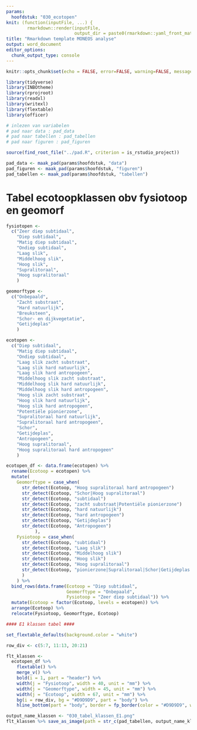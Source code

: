 ```yaml
---
params:
  hoofdstuk: "030_ecotopen"
knit: (function(inputFile, ...) {
        rmarkdown::render(inputFile,
                          output_dir = paste0(rmarkdown::yaml_front_matter(inputFile)$params$hoofdstuk, "/output"))})
title: "Rmarkdown template MONEOS analyse"
output: word_document
editor_options: 
  chunk_output_type: console
---
```



```r

knitr::opts_chunk$set(echo = FALSE, error=FALSE, warning=FALSE, message=FALSE, cache=FALSE)

```


```r

library(tidyverse)
library(INBOtheme)
library(rprojroot)
library(readxl)
library(writexl)
library(flextable)
library(officer)

```


```r

# inlezen van variabelen
# pad naar data : pad_data
# pad naar tabellen : pad_tabellen
# pad naar figuren : pad_figuren

source(find_root_file("../pad.R", criterion = is_rstudio_project))

pad_data <- maak_pad(params$hoofdstuk, "data")
pad_figuren <- maak_pad(params$hoofdstuk, "figuren")
pad_tabellen <- maak_pad(params$hoofdstuk, "tabellen")

```

# Tabel ecotoopklassen obv fysiotoop en geomorf

```r

fysiotopen <- 
  c("Zeer diep subtidaal",
    "Diep subtidaal",
    "Matig diep subtidaal",
    "Ondiep subtidaal",
    "Laag slik",
    "Middelhoog slik",
    "Hoog slik",
    "Supralitoraal",
    "Hoog supralitoraal"
    )

geomorftype <- 
  c("Onbepaald",
    "Zacht substraat",
    "Hard natuurlijk",
    "Breuksteen",
    "Schor- en dijkvegetatie",
    "Getijdeplas"
    )

ecotopen <- 
  c("Diep subtidaal",
    "Matig diep subtidaal",
    "Ondiep subtidaal",
    "Laag slik zacht substraat",
    "Laag slik hard natuurlijk",
    "Laag slik hard antropogeen",
    "Middelhoog slik zacht substraat",
    "Middelhoog slik hard natuurlijk",
    "Middelhoog slik hard antropogeen",
    "Hoog slik zacht substraat",
    "Hoog slik hard natuurlijk",
    "Hoog slik hard antropogeen",
    "Potentiële pionierzone",
    "Supralitoraal hard natuurlijk",
    "Supralitoraal hard antropogeen",
    "Schor",
    "Getijdeplas",
    "Antropogeen",
    "Hoog supralitoraal",
    "Hoog supralitoraal hard antropogeen"
    )

ecotopen_df <- data.frame(ecotopen) %>% 
  rename(Ecotoop = ecotopen) %>% 
  mutate(
    Geomorftype = case_when(
      str_detect(Ecotoop, "Hoog supralitoraal hard antropogeen")              ~ "Breuksteen",
      str_detect(Ecotoop, "Schor|Hoog supralitoraal")                         ~ "Schor- en dijkvegetatie",
      str_detect(Ecotoop, "subtidaal")                                        ~ "Onbepaald",
      str_detect(Ecotoop, "zacht substraat|Potentiële pionierzone")           ~ "Zacht substraat",
      str_detect(Ecotoop, "hard natuurlijk")                                  ~ "Hard natuurlijk",
      str_detect(Ecotoop, "hard antropogeen")                                 ~ "Breuksteen",
      str_detect(Ecotoop, "Getijdeplas")                                      ~ "Getijdeplas",
      str_detect(Ecotoop, "Antropogeen")                                      ~ "Verhard"
           ),
    Fysiotoop = case_when(
      str_detect(Ecotoop, "subtidaal")                                               ~ Ecotoop,
      str_detect(Ecotoop, "Laag slik")                                               ~ "Laag slik",
      str_detect(Ecotoop, "Middelhoog slik")                                         ~ "Middelhoog slik",
      str_detect(Ecotoop, "Hoog slik")                                               ~ "Hoog slik",
      str_detect(Ecotoop, "Hoog supralitoraal")                                      ~ "Hoog supralitoraal",
      str_detect(Ecotoop, "pionierzone|Supralitoraal|Schor|Getijdeplas|Antropogeen") ~ "Supralitoraal"
      )
    ) %>% 
  bind_rows(data.frame(Ecotoop = "Diep subtidaal", 
                       Geomorftype = "Onbepaald", 
                       Fysiotoop = "Zeer diep subtidaal")) %>% 
  mutate(Ecotoop = factor(Ecotoop, levels = ecotopen)) %>% 
  arrange(Ecotoop) %>% 
  relocate(Fysiotoop, Geomorftype, Ecotoop)

```

```r
#### E1 klassen tabel ####

set_flextable_defaults(background.color = "white")

row_div <- c(5:7, 11:13, 20:21)

flt_klassen <- 
  ecotopen_df %>% 
    flextable() %>% 
    merge_v() %>% 
    bold(i = 1, part = "header") %>% 
    width(j = "Fysiotoop", width = 40, unit = "mm") %>%
    width(j = "Geomorftype", width = 45, unit = "mm") %>% 
    width(j = "Ecotoop", width = 67, unit = "mm") %>% 
    bg(i = row_div, bg = "#D9D9D9", part = "body") %>% 
    hline_bottom(part = "body", border = fp_border(color = "#D9D9D9", width = 1.5))

output_name_klassen <- "030_tabel_klassen_E1.png"
flt_klassen %>% save_as_image(path = str_c(pad_tabellen, output_name_klassen))

```

